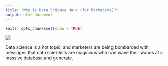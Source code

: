 ```yaml
---
title: "Why is Data Science Hard (for Marketers)?"
output: html_document
---
```


```r
knitr::opts_chunk$set(echo = TRUE)
```

![](images/cartoon-fpo.png)

Data science is a hot topic, and marketers are being bombarded with messages that data scientists are magicians who can wave their wands at a massive database and generate.
